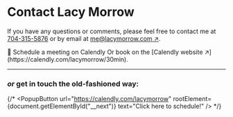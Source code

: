 

# Contact Lacy Morrow

If you have any questions or comments, please feel free to contact me at [704-315-5876](tel:+17043155876) or by email at [me@lacymorrow.com ↗](mailto:me@lacymorrow.com).

<Accordion type="single" collapsible>
  <AccordionItem value="item-1" className="border-none">
    <AccordionTrigger className="text-xl font-bold">📅  Schedule a meeting on Calendly</AccordionTrigger>
    <AccordionContent>
		<InlineWidget url="https://calendly.com/lacymorrow" />
		<Thick className="my-4">Or book on the [Calendly website ↗](https://calendly.com/lacymorrow/30min).</Thick>
    </AccordionContent>
  </AccordionItem>
</Accordion>

--- 

### _or_ get in touch the old-fashioned way:

{/* <PopupButton
url="https://calendly.com/lacymorrow"
rootElement={document.getElementById("__next")}
text="Click here to schedule!"
/> */}

<ContactForm />
